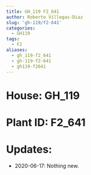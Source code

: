 ```yaml
---
title: GH_119 F2_641
author: Roberto Villegas-Diaz
slug: 'gh-119/f2-641'
categories:
  - GH119
tags:
  - F2
aliases:
  - gh_119-f2_641
  - gh-119-f2-641
  - gh119-f2641
---
```


# **House**: GH_119
# **Plant ID**: F2_641
# **Updates**: 
 - 2020-06-17: Nothing new.
